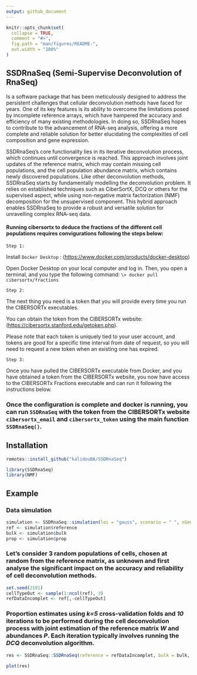 ```yaml
---
output: github_document
---
```


<!-- README.md is generated from README.Rmd. Please edit that file -->

```r
knitr::opts_chunk$set(
  collapse = TRUE,
  comment = "#>",
  fig.path = "man/figures/README-",
  out.width = "100%"
)
```


## **SSDRnaSeq (Semi-Supervise Deconvolution of RnaSeq)**

Is a software package that has been meticulously designed to address the persistent challenges that cellular deconvolution methods have faced for years. One of its key features is its ability to overcome the limitations posed by incomplete reference arrays, which have hampered the accuracy and efficiency of many existing methodologies. In doing so, SSDRnaSeq hopes to contribute to the advancement of RNA-seq analysis, offering a more complete and reliable solution for better elucidating the complexities of cell composition and gene expression.

SSDRnaSeq's core functionality lies in its iterative deconvolution process, which continues until convergence is reached. This approach involves joint updates of the reference matrix, which may contain missing cell populations, and the cell population abundance matrix, which contains newly discovered populations. Like other deconvolution methods, SSDRnaSeq starts by fundamentally modelling the deconvolution problem. It relies on established techniques such as CiberSortX, DCQ or others for the supervised aspect, while using non-negative matrix factorization (NMF) decomposition for the unsupervised component. This hybrid approach enables SSDRnaSeq to provide a robust and versatile solution for unravelling complex RNA-seq data.

#### Running cibersortx to deduce the fractions of the different cell populations requires convigurations following the steps below:

`Step 1:`

Install `Docker Desktop` : (<https://www.docker.com/products/docker-desktop>)

Open Docker Desktop on your local computer and log in. Then, you open a terminal, and you type the following command: `\> docker pull cibersortx/fractions`

`Step 2:`

The next thing you need is a token that you will provide every time you run the CIBERSORTx executables.

You can obtain the token from the CIBERSORTx website: (<https://cibersortx.stanford.edu/getoken.php>).

Please note that each token is uniquely tied to your user account, and tokens are good for a specific time interval from date of request, so you will need to request a new token when an existing one has expired.

`Step 3:`

Once you have pulled the CIBERSORTx executable from Docker, and you have obtained a token from the CIBERSORTx website, you now have access to the CIBERSORTx Fractions executable and can run it following the instructions below.

### Once the configuration is complete and docker is running, you can run `SSDRnaSeq` with the token from the CIBERSORTx website `cibersortx_email` and `cibersortx_token` using the main function `SSDRnaSeq()`.

## Installation

```r
remotes::install_github("kalidouBA/SSDRnaSeq")
```


```r
library(SSDRnaSeq)
library(NMF)
```


## Example

### Data simulation

```r
simulation <- SSDRnaSeq::simulation(loi = "gauss", scenario = " ", nGenes = 100, nCellsType = 15)
ref <- simulation$reference
bulk <- simulation$bulk
prop <- simulation$prop
```

### Let's consider 3 random populations of cells, chosen at random from the reference matrix, as unknown and first analyse the significant impact on the accuracy and reliability of cell deconvolution methods.

```r
set.seed(2101)
cellTypeOut <- sample(1:ncol(ref), 3)
refDataIncomplet <- ref[,-cellTypeOut]
```

### Proportion estimates using *k=5* cross-validation folds and *10* iterations to be performed during the cell deconvolution process with joint estimation of the reference matrix *W* and abundances *P*. Each iteration typically involves running the *DCQ* deconvolution algorithm.

```r
res <- SSDRnaSeq::SSDRnaSeq(reference = refDataIncomplet, bulk = bulk, k_folds = 5, nIteration = 5, methodDeconv ="DCQ")
```



``` r
plot(res)
```
